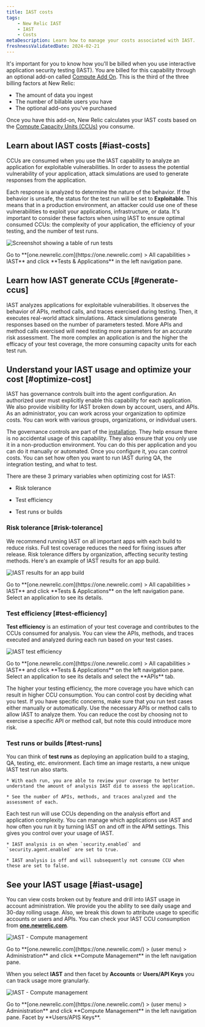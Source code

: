 ```yaml
---
title: IAST costs
tags:
    - New Relic IAST
    - IAST
    - Costs 
metaDescription: Learn how to manage your costs associated with IAST.
freshnessValidatedDate: 2024-02-21 
---
```








It's important for you to know how you'll be billed when you use interactive application security testing (IAST). You are billed for this capability through an optional add-on called [Compute Add On](/docs/accounts/accounts-billing/new-relic-one-pricing-billing/add-on-billing). This is the third of the three billing factors at New Relic: 

* The amount of data you ingest
* The number of billable users you have
* The optional add-ons you've purchased

Once you have this add-on, New Relic calculates your IAST costs based on the [Compute Capacity Units (CCUs)](/docs/licenses/license-information/product-definitions/new-relic-one-pricing-definitions/#compute-capacity-unit) you consume.

## Learn about IAST costs [#iast-costs]

CCUs are consumed when you use the IAST capability to analyze an application for exploitable vulnerabilities. In order to assess the potential vulnerability of your application, attack simulations are used to generate responses from the application. 

Each response is analyzed to determine the nature of the behavior. If the behavior is unsafe, the status for the test run will be set to **Exploitable**. This means that in a production environment, an attacker could use one of these vulnerabilities to exploit your applications, infrastructure, or data. It's important to consider these factors when using IAST to ensure optimal consumed CCUs: the complexity of your application, the efficiency of your testing, and the number of test runs. 


<img
    title="Screenshot showing a table of run tests"
    alt="Screenshot showing a table of run tests"
    src={iastTestRun}
/>

<figcaption>
    Go to **[one.newrelic.com](https://one.newrelic.com) > All capabilities > IAST** and click **Tests & Applications** in the left navigation pane. 
</figcaption>


## Learn how IAST generate CCUs [#generate-ccus]

IAST analyzes applications for exploitable vulnerabilities. It observes the behavior of APIs, method calls, and traces exercised during testing. Then, it executes real-world attack simulations. Attack simulations generate responses based on the number of parameters tested. More APIs and method calls exercised will need testing more parameters for an accurate risk assessment. The more complex an application is and the higher the efficacy of your test coverage, the more consuming capacity units for each test run.


## Understand your IAST usage and optimize your cost [#optimize-cost]

IAST has governance controls built into the <InlinePopover type="apm" /> agent configuration. An authorized user must explicitly enable this capability for each application. We also provide visibility for IAST broken down by account, users, and APIs. As an administrator, you can work across your organization to optimize costs. You can work with various groups, organizations, or individual users. 

The governance controls are part of the [installation](/docs/iast/install). They help ensure there is no accidental usage of this capability. They also ensure that you only use it in a non-production environment. You can do this per application and you can do it manually or automated. Once you configure it, you can control costs. You can set how often you want to run IAST during QA, the integration testing, and what to test.

There are these 3 primary variables when optimizing cost for IAST:

* Risk tolerance

* Test efficiency

* Test runs or builds


### Risk tolerance [#risk-tolerance]

We recommend running IAST on all important apps with each build to reduce risks. Full test coverage reduces the need for fixing issues after release. Risk tolerance differs by organization, affecting security testing methods. Here's an example of IAST results for an app build.

<img
    title="IAST results for an app build"
    alt="IAST results for an app build"
    src={iastResultsAppBuild}
/>

<figcaption>
    Go to **[one.newrelic.com](https://one.newrelic.com) > All capabilities > IAST** and click **Tests & Applications** on the left navigation pane. Select an application to see its details.
</figcaption>


### Test efficiency [#test-efficiency]

**Test efficiency** is an estimation of your test coverage and contributes to the CCUs consumed for analysis. You can view the APIs, methods, and traces executed and analyzed during each run based on your test cases.


<img
    title="IAST test efficiency"
    alt="IAST test efficiency"
    src={iastTestedApis}
/>

<figcaption>
    Go to **[one.newrelic.com](https://one.newrelic.com) > All capabilities > IAST** and click **Tests & Applications** on the left navigation pane. Select an application to see its details and select the **APIs** tab.
</figcaption>

The higher your testing efficiency, the more coverage you have which can result in higher CCU consumption. You can control cost by deciding what you test. If you have specific concerns, make sure that you run test cases either manually or automatically. Use the necessary APIs or method calls to allow IAST to analyze them. You can reduce the cost by choosing not to exercise a specific API or method call, but note this could introduce more risk.

### Test runs or builds [#test-runs]

You can think of **test runs** as deploying an application build to a staging, QA, testing, etc. environment. Each time an image restarts, a new unique IAST test run also starts.

    * With each run, you are able to review your coverage to better understand the amount of analysis IAST did to assess the application.

    * See the number of APIs, methods, and traces analyzed and the assessment of each.

Each test run will use CCUs depending on the analysis effort and application complexity. You can manage which applications use IAST and how often you run it by turning IAST on and off in the APM settings. This gives you control over your usage of IAST. 

    * IAST analysis is on when `security.enabled` and `security.agent.enabled` are set to true.

    * IAST analysis is off and will subsequently not consume CCU when these are set to false.

## See your IAST usage [#iast-usage]

You can view costs broken out by feature and drill into IAST usage in account administration. We provide you the ability to see daily usage and 30-day rolling usage. Also, we break this down to attribute usage to specific accounts or users and APIs. You can check your IAST CCU consumption from **[one.newrelic.com](https://one.newrelic.com/)**.

<img
    title="IAST - Compute management"
    alt="IAST - Compute management"
    src={iastFacetExample}
/>

<figcaption>
    Go to **[one.newrelic.com](https://one.newrelic.com/) > (user menu) > Administration** and click **Compute Management** in the left navigation pane.
</figcaption>

When you select **IAST** and then facet by **Accounts** or **Users/API Keys** you can track usage more granularly.

<img
    title="IAST - Compute management"
    alt="IAST - Compute management"
    src={iastComputeManagement}
/>

<figcaption>
    Go to **[one.newrelic.com](https://one.newrelic.com/) > (user menu) > Administration** and click **Compute Management** in the left navigation pane. Facet by **Users/APIS Keys**.
</figcaption>


